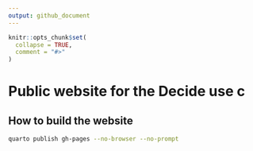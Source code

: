 ```yaml
---
output: github_document
---
```


<!-- README.md is generated from README.Rmd. Please edit that file -->

```r
knitr::opts_chunk$set(
  collapse = TRUE,
  comment = "#>"
)
```

# Public website for the Decide use c

## How to build the website

```bash
quarto publish gh-pages --no-browser --no-prompt	
```